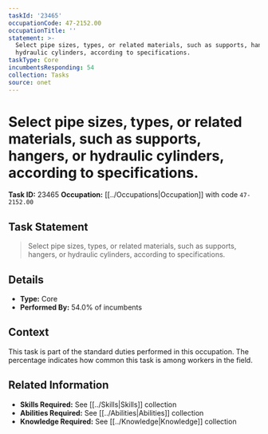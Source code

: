```yaml
---
taskId: '23465'
occupationCode: 47-2152.00
occupationTitle: ''
statement: >-
  Select pipe sizes, types, or related materials, such as supports, hangers, or
  hydraulic cylinders, according to specifications.
taskType: Core
incumbentsResponding: 54
collection: Tasks
source: onet
---
```

# Select pipe sizes, types, or related materials, such as supports, hangers, or hydraulic cylinders, according to specifications.

**Task ID:** 23465
**Occupation:** [[../Occupations|Occupation]] with code `47-2152.00`

## Task Statement

> Select pipe sizes, types, or related materials, such as supports, hangers, or hydraulic cylinders, according to specifications.

## Details

- **Type:** Core
- **Performed By:** 54.0% of incumbents

## Context

This task is part of the standard duties performed in this occupation. The percentage indicates how common this task is among workers in the field.

## Related Information

- **Skills Required:** See [[../Skills|Skills]] collection
- **Abilities Required:** See [[../Abilities|Abilities]] collection
- **Knowledge Required:** See [[../Knowledge|Knowledge]] collection
